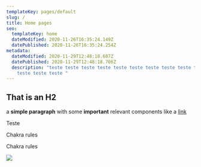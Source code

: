 ```yaml
---
templateKey: pages/default
slug: /
title: Home pages
seo:
  templateKey: home
  dateModified: 2020-11-26T16:35:24.149Z
  datePublished: 2020-11-26T16:35:24.254Z
metadata:
  dateModified: 2020-11-29T12:48:18.607Z
  datePublished: 2020-11-29T12:48:18.706Z
  description: "teste teste teste teste teste teste teste teste teste teste teste
    teste teste teste "
---
```

## That is an H2

a **simple paragraph** with some **important** relevant components like a [link](/)

<Flex bg="red.200">Teste</Flex>

<P bg="green.100">Chakra rules</P>

<p>Chakra rules</p>



![](https://res.cloudinary.com/nennogabriel/image/upload/v1603130866/sample.jpg)